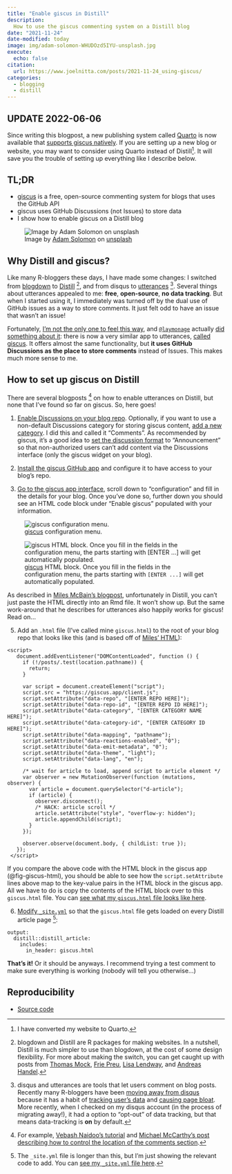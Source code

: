 ```yaml
---
title: "Enable giscus in Distill"
description:
  How to use the giscus commenting system on a Distill blog
date: "2021-11-24"
date-modified: today
image: img/adam-solomon-WHUDOzd5IYU-unsplash.jpg
execute:
  echo: false
citation:
  url: https://www.joelnitta.com/posts/2021-11-24_using-giscus/
categories:
  - blogging
  - distill
---
```


## UPDATE 2022-06-06

Since writing this blogpost, a new publishing system called [Quarto](https://quarto.org/) is now available that [supports giscus natively](https://quarto.org/docs/output-formats/html-basics.html#commenting). If you are setting up a new blog or website, you may want to consider using Quarto instead of Distill^[I have converted my website to Quarto.].
It will save you the trouble of setting up everything like I describe below.

## TL;DR

- [giscus](https://github.com/giscus/giscus) is a free, open-source commenting system for blogs that uses the GitHub API
- giscus uses GitHub Discussions (not Issues) to store data
- I show how to enable giscus on a Distill blog

![Image by [Adam Solomon](https://unsplash.com/@solomac) on [unsplash](https://unsplash.com/photos/WHUDOzd5IYU)](img/adam-solomon-WHUDOzd5IYU-unsplash.jpg){#fig-featured}

## Why Distill and giscus?

Like many R-bloggers these days, I have made some changes: I switched from [blogdown](https://github.com/rstudio/blogdown) to [Distill](https://github.com/rstudio/distill)
^[blogdown and Distill are R packages for making websites. In a nutshell, Distill is much simpler to use than blogdown, at the cost of some design flexibility. For more about making the switch, you can get caught up with posts from [Thomas Mock](https://themockup.blog/posts/2020-08-01-building-a-blog-with-distill/), [Frie Preu](https://frie.codes/posts/tricks-blogdown-to-distill/), [Lisa Lendway](https://education.rstudio.com/blog/2021/02/distill-it-down/), and [Andreas Handel](https://www.andreashandel.com/posts/distill-github-website/).],
and from disqus to [utterances](https://github.com/utterance/utterances)
^[disqus and utterances are tools that let users comment on blog posts. Recently many R-bloggers have been [moving away from disqus](https://twitter.com/hrbrmstr/status/1135915244532822018) because it has a habit of [tracking user's data](https://nanx.me/blog/post/migrating-from-disqus-to-utterances/) and [causing page bloat](https://victorzhou.com/blog/replacing-disqus/). More recently, when I checked on my disqus account (in the process of migrating away!), it had a option to "opt-out" of data tracking, but that means data-tracking is **on** by default.].
Several things about utterances appealed to me: **free**, **open-source**, **no data tracking**. But when I started using it, I immediately was turned off by the dual use of GitHub issues as a way to store comments. It just felt odd to have an issue that wasn't an issue!

Fortunately, [I'm not the only one to feel this way](https://github.com/utterance/utterances/issues/324), and [`@laymonage`](https://laymonage.com/) actually [did something about it](https://laymonage.com/posts/giscus): there is now a very similar app to utterances, [called giscus](https://github.com/giscus/giscus). It offers almost the same functionality, but **it uses GitHub Discussions as the place to store comments** instead of Issues. This makes much more sense to me.

## How to set up giscus on Distill

There are several blogposts
^[For example, [Vebash Naidoo's tutorial](https://sciencificity-blog.netlify.app/posts/2021-02-20-enable-utterances-with-distill/) and [Michael McCarthy's post describing how to control the location of the comments section](https://tidytales.ca/posts/2021-06-19_distill/).]
on how to enable utterances on Distill, but none that I've found so far on giscus. So, here goes!

1. [Enable Discussions on your blog repo](https://docs.github.com/en/discussions/quickstart). Optionally, if you want to use a non-default Discussions category for storing giscus content, [add a new category](https://docs.github.com/en/discussions/managing-discussions-for-your-community/managing-categories-for-discussions-in-your-repository). I did this and called it "Comments". As recommended by giscus, it's a good idea to [set the discussion format](https://docs.github.com/en/discussions/managing-discussions-for-your-community/managing-categories-for-discussions-in-your-repository) to "Announcement" so that non-authorized users can't add content via the Discussions interface (only the giscus widget on your blog).

2. [Install the giscus GitHub app](https://github.com/apps/giscus) and configure it to have access to your blog's repo.

3. [Go to the giscus app interface](https://giscus.app/), scroll down to "configuration" and fill in the details for your blog. Once you've done so, further down you should see an HTML code block under "Enable giscus" populated with your information.

![[giscus](https://giscus.app/) configuration menu.](img/giscus-config.png){#fig-giscus-config}

![[giscus](https://giscus.app/) HTML block. Once you fill in the fields in the configuration menu, the parts starting with `[ENTER ...]` will get automatically populated.](img/giscus-enable.png){#fig-giscus-html}

As described in [Miles McBain's blogpost](https://milesmcbain.micro.blog/2020/09/04/how-i-got.html), unfortunately in Distill, you can't just paste the HTML directly into an Rmd file. It won't show up. But the same work-around that he describes for utterances also happily works for giscus! Read on...

5. Add an `.html` file (I've called mine `giscus.html`) to the root of your blog repo that looks like this (and is based off of [Miles' HTML](https://milesmcbain.micro.blog/2020/09/04/how-i-got.html)):

```
<script>
   document.addEventListener("DOMContentLoaded", function () {
     if (!/posts/.test(location.pathname)) {
       return;
     }

     var script = document.createElement("script");
     script.src = "https://giscus.app/client.js";
     script.setAttribute("data-repo", "[ENTER REPO HERE]");
     script.setAttribute("data-repo-id", "[ENTER REPO ID HERE]");
     script.setAttribute("data-category", "[ENTER CATEGORY NAME HERE]");
     script.setAttribute("data-category-id", "[ENTER CATEGORY ID HERE]");
     script.setAttribute("data-mapping", "pathname");
     script.setAttribute("data-reactions-enabled", "0");
     script.setAttribute("data-emit-metadata", "0");
     script.setAttribute("data-theme", "light");
     script.setAttribute("data-lang", "en");

     /* wait for article to load, append script to article element */
     var observer = new MutationObserver(function (mutations, observer) {
       var article = document.querySelector("d-article");
       if (article) {
         observer.disconnect();
         /* HACK: article scroll */
         article.setAttribute("style", "overflow-y: hidden");
         article.appendChild(script);
       }
     });

     observer.observe(document.body, { childList: true });
   });
 </script>
```

If you compare the above code with the HTML block in the giscus app (@fig-giscus-html), you should be able to see how the `script.setAttribute` lines above map to the key-value pairs in the HTML block in the giscus app. All we have to do is copy the contents of the HTML block over to this `giscus.html` file. You can [see what my `giscus.html` file looks like here](https://github.com/joelnitta/joelnitta-home/blob/047152c2d1c6cfdeee438b6e23453d4330ece6ef/giscus.html).

6. [Modify `_site.yml`](https://rstudio.github.io/distill/website.html#site-output) so that the `giscus.html` file gets loaded on every Distill article page
^[The `_site.yml` file is longer than this, but I'm just showing the relevant code to add. You can [see my `_site.yml` file here](https://github.com/joelnitta/joelnitta-home/blob/047152c2d1c6cfdeee438b6e23453d4330ece6ef/_site.yml).
]:

```
output: 
  distill::distill_article:
    includes:
      in_header: giscus.html
```

**That's it!** Or it should be anyways. I recommend trying a test comment to make sure everything is working (nobody will tell you otherwise...)

## Reproducibility {.appendix}

- [Source code](https://github.com/joelnitta/joelnitta-home/tree/main/posts/2021-11-24_using-giscus/index.qmd)